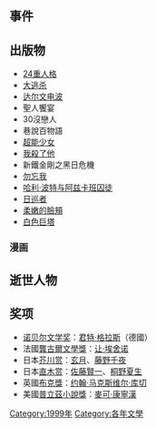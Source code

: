 {{unreferenced|time=2014-02-08T01:43:44+00:00}}
{{C21YearInTopic|1999年}}
== 事件 ==

== 出版物 ==
*[[24重人格|24重人格]]
*[[大逃杀|大逃杀]]
*[[达尔文电波|达尔文电波]]
*聖人饗宴
*30沒戀人
*巷說百物語
*[[超能少女|超能少女]]
*[[我殺了他|我殺了他]]
*新鐵金剛之黑日危機
*[[勿忘我|勿忘我]]
*[[哈利·波特与阿兹卡班囚徒|哈利·波特与阿兹卡班囚徒]]
*[[日巡者|日巡者]]
*[[柔嫩的臉頰|柔嫩的臉頰]]
*[[白色巨塔|白色巨塔]]

=== 漫画 ===


== 逝世人物 ==

== 奖项 ==
*[[诺贝尔文学奖|诺贝尔文学奖]]：[[君特·格拉斯|君特·格拉斯]]（德國）
*法國[[龔古爾文學獎|龔古爾文學獎]]：[[让·埃舍诺|让·埃舍诺]]
*日本[[芥川赏|芥川赏]]：[[玄月|玄月]]、[[藤野千夜|藤野千夜]]
*日本[[直木赏|直木赏]]：[[佐藤賢一|佐藤賢一]]、[[桐野夏生|桐野夏生]]
*英國[[布克獎|布克獎]]：[[约翰·马克斯维尔·库切|约翰·马克斯维尔·库切]]
*美國[[普立茲小說獎|普立茲小說獎]]：[[麥可·康寧漢|麥可·康寧漢]]

{{文学小作品}}

[[Category:1999年|Category:1999年]]
[[Category:各年文學|Category:各年文學]]